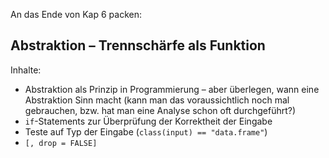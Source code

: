 
An das Ende von Kap 6 packen:

## Abstraktion -- Trennschärfe als Funktion

Inhalte:

- Abstraktion als Prinzip in Programmierung -- aber überlegen, wann
  eine Abstraktion Sinn macht (kann man das voraussichtlich noch mal
  gebrauchen, bzw. hat man eine Analyse schon oft durchgeführt?)
- `if`-Statements zur Überprüfung der Korrektheit der Eingabe
- Teste auf Typ der Eingabe (`class(input) == "data.frame"`)
- `[, drop = FALSE]`
